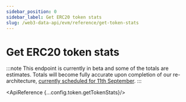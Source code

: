 ```yaml
---
sidebar_position: 0
sidebar_label: Get ERC20 token stats
slug: /web3-data-api/evm/reference/get-token-stats
---
```



# Get ERC20 token stats

:::note
This endpoint is currently in beta and some of the totals are estimates. Totals will become fully accurate upon completion of our re-architecture, [currently scheduled for 11th September](https://docs.moralis.io/changelog/essential-api-changes).
:::

<ApiReference {...config.token.getTokenStats}/>
